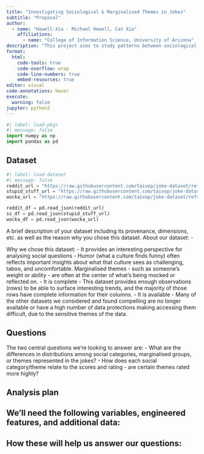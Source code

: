 ```yaml
---
title: "Investigating Sociological & Marginalised Themes in Jokes"
subtitle: "Proposal"
author: 
  - name: "Howell-Xia - Michael Howell, Cat Xia"
    affiliations:
      - name: "College of Information Science, University of Arizona"
description: "This project aims to study patterns between sociological categories (gender, race, ability, etc) and humor in jokes collected from three websites around 2017.  We are specifically interested in identifying patterns around which marginalised groups and themes are represented in the jokes, as well as how those themes relate to the ratings users assign to each joke."
format:
  html:
    code-tools: true
    code-overflow: wrap
    code-line-numbers: true
    embed-resources: true
editor: visual
code-annotations: hover
execute:
  warning: false
jupyter: python3
---
```


```python
#| label: load-pkgs
#| message: false
import numpy as np
import pandas as pd
```

## Dataset

```python
#| label: load-dataset
#| message: false
reddit_url = "https://raw.githubusercontent.com/taivop/joke-dataset/refs/heads/master/reddit_jokes.json"
stupid_stuff_url = "https://raw.githubusercontent.com/taivop/joke-dataset/refs/heads/master/stupidstuff.json"
wocka_url = "https://raw.githubusercontent.com/taivop/joke-dataset/refs/heads/master/wocka.json"

reddit_df = pd.read_json(reddit_url)
ss_df = pd.read_json(stupid_stuff_url)
wocka_df = pd.read_json(wocka_url)
```

A brief description of your dataset including its provenance, dimensions, etc. as well as the reason why you chose this dataset.
About our dataset:
- 

Why we chose this dataset:
- It provides an interesting perspective for analysing social questions
  - Humor (what a culture finds funny) often reflects important insights about what that culture sees as challenging, taboo, and uncomfortable.  Marginalised themes - such as someone's weight or ability - are often at the center of what's being mocked or reflected on.
- It is complete
  - This dataset provides enough observations (rows) to be able to surface interesting trends, and the majority of those rows have complete information for their columns.
- It is available
  - Many of the other datasets we considered and found compelling are no longer available or have a high number of data protections making accessing them difficult, due to the sensitive themes of the data.


## Questions

The two central questions we're looking to answer are:
- What are the differences in distributions among social categories, marginalised groups, or themes represented in the jokes?
- How does each social category/theme relate to the scores and rating - are certain themes rated more highly?


## Analysis plan

We'll need the following variables, engineered features, and additional data:
- 

How these will help us answer our questions:
-

